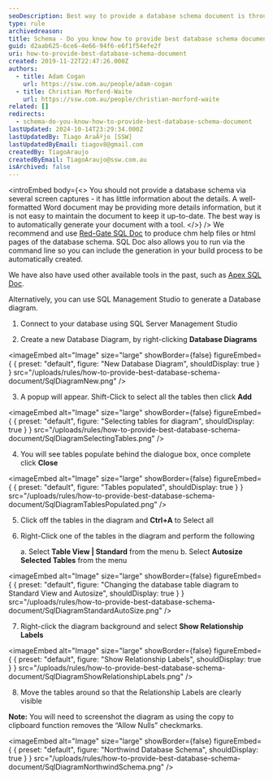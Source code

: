 ```yaml
---
seoDescription: Best way to provide a database schema document is through automatic generation using tools like Red-Gate SQL Doc or Apex SQL Doc, which can produce chm help files or html pages of the database schema.
type: rule
archivedreason:
title: Schema - Do you know how to provide best database schema document?
guid: d2aab625-6ce6-4e66-94f6-e6f1f54efe2f
uri: how-to-provide-best-database-schema-document
created: 2019-11-22T22:47:26.000Z
authors:
  - title: Adam Cogan
    url: https://ssw.com.au/people/adam-cogan
  - title: Christian Morford-Waite
    url: https://ssw.com.au/people/christian-morford-waite
related: []
redirects:
  - schema-do-you-know-how-to-provide-best-database-schema-document
lastUpdated: 2024-10-14T23:29:34.000Z
lastUpdatedBy: Tiago AraÃºjo [SSW]
lastUpdatedByEmail: tiagov8@gmail.com
createdBy: TiagoAraujo
createdByEmail: TiagoAraujo@ssw.com.au
isArchived: false
---
```


<introEmbed
  body={<>
You should not provide a database schema via several screen captures - it has little information about the details. A well-formatted Word document may be providing more details information, but it is not easy to maintain the document to keep it up-to-date. The best way is to automatically generate your document with a tool.
  </>}
/>
We recommend and use [Red-Gate SQL Doc](https://www.ssw.com.au/archive/standards/developer-general/sqlservertools.html#SqlDoc) to produce chm help files or html pages of the database schema. SQL Doc also allows you to run via the command line so you can include the generation in your build process to be automatically created.

We have also have used other available tools in the past, such as [Apex SQL Doc](https://www.ssw.com.au/archive/standards/developer-general/sqlservertools.html#ApexSqlDoc).

Alternatively, you can use SQL Management Studio to generate a Database diagram.

1. Connect to your database using SQL Server Management Studio

2. Create a new Database Diagram, by right-clicking **Database Diagrams**
   
<imageEmbed
  alt="Image"
  size="large"
  showBorder={false}
  figureEmbed={ {
    preset: "default",
    figure: "New Database Diagram",
    shouldDisplay: true
  } }
  src="/uploads/rules/how-to-provide-best-database-schema-document/SqlDiagramNew.png"
/>

3. A popup will appear. Shift-Click to select all the tables then click **Add**
   
<imageEmbed
  alt="Image"
  size="large"
  showBorder={false}
  figureEmbed={ {
    preset: "default",
    figure: "Selecting tables for diagram",
    shouldDisplay: true
  } }
  src="/uploads/rules/how-to-provide-best-database-schema-document/SqlDiagramSelectingTables.png"
/>

4. You will see tables populate behind the dialogue box, once complete click **Close**
   
<imageEmbed
  alt="Image"
  size="large"
  showBorder={false}
  figureEmbed={ {
    preset: "default",
    figure: "Tables populated",
    shouldDisplay: true
  } }
  src="/uploads/rules/how-to-provide-best-database-schema-document/SqlDiagramTablesPopulated.png"
/>

5. Click off the tables in the diagram and **Ctrl+A** to Select all

6. Right-Click one of the tables in the diagram and perform the following

   a. Select **Table View | Standard** from the menu
   b. Select **Autosize Selected Tables** from the menu

   
<imageEmbed
  alt="Image"
  size="large"
  showBorder={false}
  figureEmbed={ {
    preset: "default",
    figure: "Changing the database table diagram to Standard View and Autosize",
    shouldDisplay: true
  } }
  src="/uploads/rules/how-to-provide-best-database-schema-document/SqlDiagramStandardAutoSize.png"
/>

7. Right-click the diagram background and select **Show Relationship Labels**
   
<imageEmbed
  alt="Image"
  size="large"
  showBorder={false}
  figureEmbed={ {
    preset: "default",
    figure: "Show Relationship Labels",
    shouldDisplay: true
  } }
  src="/uploads/rules/how-to-provide-best-database-schema-document/SqlDiagramShowRelationshipLabels.png"
/>

8. Move the tables around so that the Relationship Labels are clearly visible

**Note:** You will need to screenshot the diagram as using the copy to clipboard function removes the “Allow Nulls” checkmarks.


<imageEmbed
  alt="Image"
  size="large"
  showBorder={false}
  figureEmbed={ {
    preset: "default",
    figure: "Northwind Database Schema",
    shouldDisplay: true
  } }
  src="/uploads/rules/how-to-provide-best-database-schema-document/SqlDiagramNorthwindSchema.png"
/>
